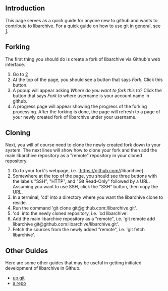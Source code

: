 == Introduction ==

This page serves as a quick guide for anyone new to github and wants to contribute to libarchive. For a quick guide on how to use git in general, see [http://gitref.org/].

== Forking ==

The first thing you should do is create a fork of libarchive via Github's web interface.

# Go to [https://github.com/libarchive/libarchive]
# At the top of the page, you should see a button that says ''Fork''. Click this button.
# A popup will appear asking ''Where do you want to fork this to?'' Click the button that says ''Fork to <username>'' where username is your account name in github.
# A progress page will appear showing the progress of the forking processing. After the forking is done, the page will refresh to a page of your newly created fork of libarchive under your username.

== Cloning ==

Next, you will of course need to clone the newly created fork down to your system. The next lines will show how to clone your fork and then add the main libarchive repository as a "remote" repository in your cloned repository.

# Go to your fork's webpage, i.e. [https://github.com/<username>/libarchive]
# Somewhere at the top of the page, you should see three buttons with the labels "SSH", "HTTP", and "Git Read-Only" followed by a URL. Assuming you want to use SSH, click the "SSH" button, then copy the URL.
# In a terminal, 'cd' into a directory where you want the libarchive clone to reside.
# Run the command 'git clone git@github.com:<username>/libarchive.git'.
# 'cd' into the newly cloned repository, i.e. 'cd libarchive'.
# Add the main libarchive repository as a "remote", i.e. 'git remote add libarchive git@github.com:libarchive/libarchive.git'.
# Fetch the sources from the newly added "remote", i.e. 'git fetch libarchive'.

== Other Guides ==

Here are some other guides that may be useful in getting initiated development of libarchive in Github.

* [http://help.github.com/linux-set-up-git/|Setting up git]
* [http://help.github.com/fork-a-repo/|Forking a repo]
